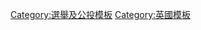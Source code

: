 <noinclude>{{NoteTA|G1=UK Places}}</noinclude>{{Navbox
| name = 英國政黨黨魁選舉
| title = [[英国政党列表|英國政黨]]黨魁選舉
| state = {{{state<includeonly>|collapsed</includeonly>}}}
| image = [[File:Crowned_Portcullis.svg|25px]]
| bodyclass = hlist

| group1 = 2020年
| list1 = 
* {{tsl|en|February 2020 Scottish Conservative Party leadership election|2020年2月蘇格蘭保守黨黨魁選舉|蘇格蘭保守黨 (2月)}}
* {{tsl|en|2020 Labour Party leadership election (UK)|2020年英國工黨黨魁選舉|工黨}}
** {{tsl|en|2020 Labour Party deputy leadership election|2020年英國工黨副黨魁選舉|副手}}
* {{tsl|en|2020 Scottish Labour deputy leadership election|2020年蘇格蘭工黨黨魁選舉|蘇格蘭工黨 (副手)}}
* [[2020年8月蘇格蘭保守黨黨魁選舉|蘇格蘭保守黨 (8月)]]
* {{tsl|en|2020 Liberal Democrats leadership election|2020年自由民主黨黨魁選舉|自民黨}}
* {{tsl|en|2020 Green Party of England and Wales leadership election|2020年英格蘭及威爾斯綠黨黨魁選舉|綠黨}}

| group2 = 2019年
| list2 =
* [[2019年英国保守党领袖选举|保守黨]]
* {{tsl|en|2019 Liberal Democrats leadership election|2019年自由民主黨黨魁選舉|自民黨}}
* {{tsl|en|2019 UK Independence Party leadership election|2019年英國獨立黨黨魁選舉|獨立黨}}

| group3 = 2018年
| list3 =
* {{tsl|en|2018 Green Party of England and Wales leadership election|2018年英格蘭及威爾斯綠黨黨魁選舉|綠黨}}
* {{tsl|en|2018 Welsh Conservatives leadership election|2018年威爾斯保守黨黨魁選舉|威爾斯保守黨}}
* {{tsl|en|2018 Welsh Labour Party leadership election|2018年威爾斯工黨黨魁選舉|威爾斯工黨}}
* {{tsl|en|2018 Plaid Cymru leadership election|2018年威爾斯黨黨魁選舉|威爾斯黨}}
* [[2018年英國獨立黨黨魁選舉|獨立黨]]
* {{tsl|en|2018 UKIP Wales leadership election|2018年威爾斯英國獨立黨黨魁選舉|威爾斯獨立黨}}

| group4 = 2017年
| list4 =
* {{tsl|en|2017 Ulster Unionist Party leadership election|2017年歐斯特聯盟黨黨魁選舉|歐斯特聯盟黨}}
* [[2017年英國獨立黨黨魁選舉|獨立黨]]
* {{tsl|en|2017 Liberal Democrats leadership election|2017年自由民主黨黨魁選舉|自民黨}}
* {{tsl|en|2017 Scottish Labour Party leadership election|2017年蘇格蘭工黨黨魁選舉|蘇格蘭工黨}}

| group5 = 2016年
| list5 =
* [[2016年英國保守黨黨魁選舉|保守黨]]
* {{tsl|en|2016 Green Party of England and Wales leadership election|2016年英格蘭及威爾斯綠黨黨魁選舉|綠黨}}
* [[2016年英國工黨黨魁選舉|工黨]]
* [[2016年9月英國獨立黨黨魁選舉|獨立黨 (9月)]]
* [[2016年11月英國獨立黨黨魁選舉|獨立黨 (11月)]]


}}<noinclude>
{{collapsible option}}
[[Category:選舉及公投模板]]
[[Category:英國模板]]
</noinclude>